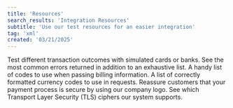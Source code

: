 ```yaml
---
title: 'Resources'
search_results: 'Integration Resources'
subtitle: 'Use our test resources for an easier integration'
tag: 'xml'
created: '03/21/2025'
---
```

<CardsGroup type="with_icon">
    <Card type="with_icon" link="/ecommerce/resources/test-card-numbers" title="Test Cards">
        Test different transaction outcomes with simulated cards or banks.
    </Card>
    <Card type="with_icon" link="/ecommerce/resources/messages" title="Messages and Errors">
See the most common errors returned in addition to an exhaustive list.
    </Card>
    <Card type="with_icon" link="/ecommerce/resources/country-codes" title="Country Codes">
        A handy list of codes to use when passing billing information.
    </Card>
    <Card type="with_icon" link="/ecommerce/resources/currency-codes" title="Currency Codes">
        A list of correctly formatted currency codes to use in requests.
    </Card>
<Card type="with_icon" link="/ecommerce/resources/logos" title="Logos">
Reassure customers that your payment process is secure by using our company logo.        
    </Card>
<Card type="with_icon" link="/ecommerce/resources/tls-ciphers" title="TLS Ciphers">
        See which Transport Layer Security (TLS) ciphers our system supports.
    </Card>
</CardsGroup>
